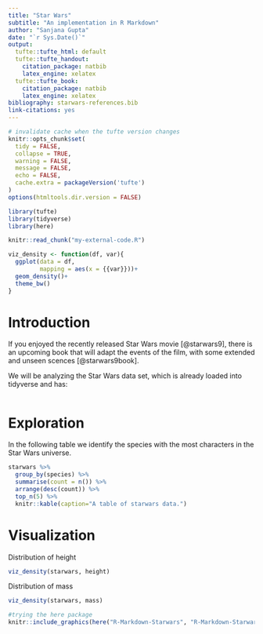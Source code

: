 ```yaml
---
title: "Star Wars"
subtitle: "An implementation in R Markdown"
author: "Sanjana Gupta"
date: "`r Sys.Date()`"
output:
  tufte::tufte_html: default
  tufte::tufte_handout:
    citation_package: natbib
    latex_engine: xelatex
  tufte::tufte_book:
    citation_package: natbib
    latex_engine: xelatex
bibliography: starwars-references.bib
link-citations: yes
---
```


```r
# invalidate cache when the tufte version changes
knitr::opts_chunk$set(
  tidy = FALSE,
  collapse = TRUE,
  warning = FALSE,
  message = FALSE,
  echo = FALSE,
  cache.extra = packageVersion('tufte')
)
options(htmltools.dir.version = FALSE)
```

```r
library(tufte)
library(tidyverse)
library(here)
```

```r
knitr::read_chunk("my-external-code.R") 
```

```r
viz_density <- function(df, var){
  ggplot(data = df,
         mapping = aes(x = {{var}}))+
  geom_density()+
  theme_bw()
}
```

# Introduction

If you enjoyed the recently released Star Wars movie [@starwars9], there is an upcoming book that will adapt the events of the film, with some extended and unseen scences [@starwars9book].

We will be analyzing the Star Wars data set, which is already loaded into tidyverse and has:

```r
``` 

# Exploration

In the following table we identify the species with the most characters in the Star Wars universe.

```r
starwars %>%
  group_by(species) %>%
  summarise(count = n()) %>%
  arrange(desc(count)) %>%
  top_n(5) %>%
  knitr::kable(caption="A table of starwars data.")
```


# Visualization

Distribution of height

```r
viz_density(starwars, height)
```

Distribution of mass

```r
viz_density(starwars, mass)
```


```r
#trying the here package
knitr::include_graphics(here("R-Markdown-Starwars", "R-Markdown-Starwars_files", "figure-html", "baby-yoda.jpeg"))
```